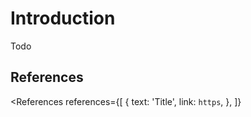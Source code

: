 
# Introduction

Todo

## References

<References
  references={[
    {
      text: 'Title',
      link: `https`,
    },
  ]}
></References>
